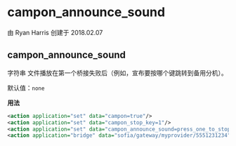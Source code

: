 # campon_announce_sound 

由 Ryan Harris 创建于 2018.02.07

## campon_announce_sound

字符串 文件播放在第一个桥接失败后（例如，宣布要按哪个键跳转到备用分机）。

默认值：`none`

**用法**

```xml
<action application="set" data="campon=true"/>
<action application="set" data="campon_stop_key=1"/>
<action application="set" data="campon_announce_sound=press_one_to_stop.wav"/>
<action application="bridge" data="sofia/gateway/myprovider/5551231234"/>
```